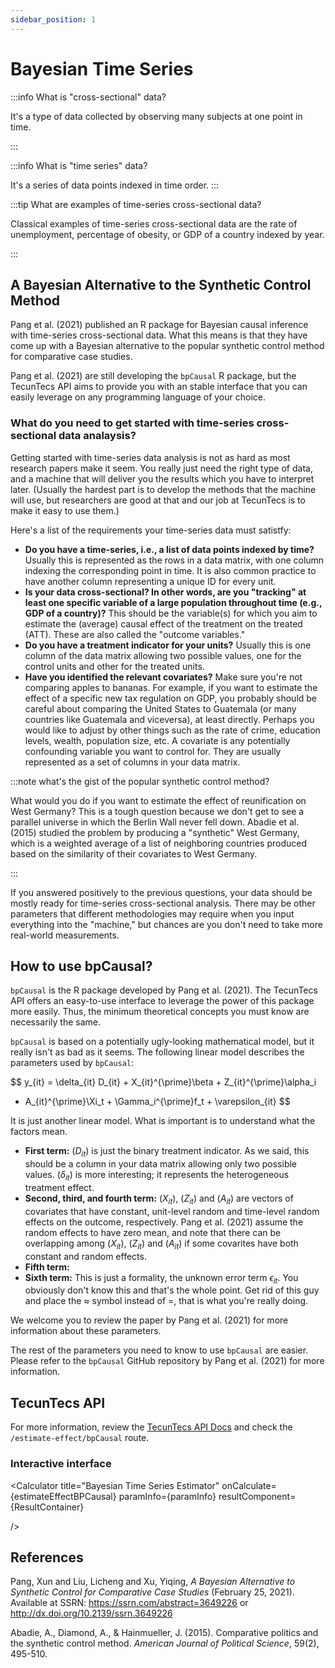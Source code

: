 ```yaml
---
sidebar_position: 1
---
```


# Bayesian Time Series

:::info What is "cross-sectional" data?

It's a type of data collected by observing many subjects at one point in time.

:::

:::info What is "time series" data?

It's a series of data points indexed in time order.
:::

:::tip What are examples of time-series cross-sectional data?

Classical examples of time-series cross-sectional data are the rate of 
unemployment, percentage of obesity, 
or GDP of a country indexed by year.

:::


## A Bayesian Alternative to the Synthetic Control Method

Pang et al. (2021) published an R package for Bayesian causal inference with 
time-series cross-sectional data. What this means is that they have come up 
with a Bayesian alternative to the popular
synthetic control method for comparative case studies.

Pang et al. (2021) are still developing the `bpCausal` R package, 
but the TecunTecs API aims to provide you with an stable interface that
you can easily leverage on any programming language of your choice.

### What do you need to get started with time-series cross-sectional data analaysis?

Getting started with time-series data analysis is not as hard as most research
papers make it seem. You really just need the right type of data, and a 
machine that will deliver you the results which you have to interpret later. (Usually
the hardest part is to develop the methods that the machine will use, but researchers
are good at that and our job at TecunTecs is to make it easy to use them.)

Here's a list of the requirements your time-series data must satistfy: 

* **Do you have a time-series, i.e., a list of data points indexed by time?** Usually
this is represented as the rows in a data matrix, with one column indexing the 
corresponding point in time. It is also common practice to have another column
representing a unique ID for every unit.
* **Is your data cross-sectional? In other words, are you "tracking" at least one 
specific variable of a large population throughout time (e.g., GDP of a country)?**
This should be the variable(s) for which you aim to estimate the (average) causal effect of 
the treatment on the treated (ATT). These are also called the "outcome variables."
* **Do you have a treatment indicator for your units?** Usually this is one column of 
the data matrix allowing two possible values, one for the control units and other 
for the treated units.
* **Have you identified the relevant covariates?** Make sure you're not comparing apples
to bananas. For example, if you want to estimate the effect of a specific 
new tax regulation on GDP, 
you probably should be careful about comparing the 
United States to Guatemala (or many countries like Guatemala and viceversa),
at least directly. 
Perhaps you would like to adjust by other things such
as the rate of crime, education levels, wealth, population size, etc. 
A covariate is any potentially
confounding variable you want to control for. 
They are usually represented as a set of 
columns in your data matrix.

:::note what's the gist of the popular synthetic control method?

What would you do if you want to estimate the effect of 
reunification on West Germany? 
This is a tough question because we don't get to see a parallel 
universe in which the Berlin Wall never fell down. Abadie et al. (2015)
studied the 
problem by producing a "synthetic" West Germany, which is a weighted average
of a list of neighboring countries produced based on the similarity 
of their covariates to West Germany.

:::

If you answered positively to the previous questions, your data should be mostly
ready for time-series cross-sectional analysis. There may be other parameters
that different methodologies may require when you input everything into the 
"machine," but chances are you don't need to take more real-world measurements.

## How to use bpCausal?

`bpCausal` is the R package developed by Pang et al. (2021). The TecunTecs API 
offers an easy-to-use interface to leverage the power of this package more easily.
Thus, the minimum theoretical concepts you must know are necessarily the same.

`bpCausal` is based on a potentially ugly-looking mathematical model, but 
it really isn't as bad as it seems. The following linear model describes
the parameters used by `bpCausal`:

$$
y_{it} = \delta_{it} D_{it} + X_{it}^{\prime}\beta + Z_{it}^{\prime}\alpha_i 
+ A_{it}^{\prime}\Xi_t + \Gamma_i^{\prime}f_t + \varepsilon_{it}
$$

It is just another linear model. What is important is to understand what the 
factors mean.

- **First term:** ($D_{it}$) is just the binary treatment indicator. As we said, 
this should be a column in your data matrix allowing only two possible values.
($\delta_{it}$) is more interesting; it represents the heterogeneous treatment 
effect. 
- **Second, third, and fourth term:** ($X_{it}$), ($Z_{it}$) and ($A_{it}$) are 
vectors of covariates that have constant, unit-level random and time-level 
random effects on the outcome, respectively. 
Pang et al. (2021) assume the random effects to have zero mean, and note that there 
can be overlapping among ($X_{it}$), ($Z_{it}$) and ($A_{it}$) 
if some covarites have both constant and random effects.
- **Fifth term:**
- **Sixth term:** This is just a formality, the unknown error term $\epsilon_{it}$. 
You obviously 
don't know this and that's the whole point. Get rid of this guy and place the $\approx$
symbol instead of $=$, that is what you're really doing.

We welcome you to review the paper by Pang et al. (2021) for more information 
about these parameters.

The rest of the parameters you need to know to use `bpCausal` are easier.
Please refer to the `bpCausal` GitHub repository by Pang et al. (2021) 
for more information.

## TecunTecs API

For more information, review the [TecunTecs API Docs](https://api.tecuntecs.com/api-docs/) 
and check the `/estimate-effect/bpCausal` route.

### Interactive interface


<Calculator 
    title="Bayesian Time Series Estimator"
    onCalculate={estimateEffectBPCausal}
    paramInfo={paramInfo}
    resultComponent={ResultContainer}
    
/>




## References

Pang, Xun and Liu, Licheng and Xu, Yiqing, 
_A Bayesian Alternative to Synthetic Control for Comparative Case Studies_ 
(February 25, 2021). 
Available at SSRN: https://ssrn.com/abstract=3649226 
or http://dx.doi.org/10.2139/ssrn.3649226

Abadie, A., Diamond, A., & Hainmueller, J. (2015). 
Comparative politics and the synthetic control method. 
_American Journal of Political Science_, 59(2), 495-510.


<FrillEmbeddedWidget />
